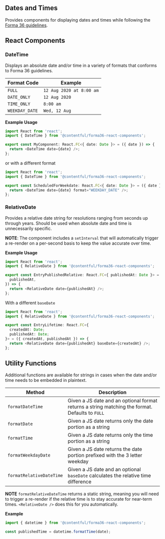 ## Dates and Times

Provides components for displaying dates and times while following the [Forma 36 guidelines](https://f36.contentful.com/guidelines/date-and-time/).

## React Components

### DateTime

Displays an absolute date and/or time in a variety of formats that conforms to Forma 36 guidelines.

| Format Code    | Example                  |
| -------------- | ------------------------ |
| `FULL`         | `12 Aug 2020 at 8:00 am` |
| `DATE_ONLY`    | `12 Aug 2020`            |
| `TIME_ONLY`    | `8:00 am`                |
| `WEEKDAY_DATE` | `Wed, 12 Aug`            |

**Example Usage**

```ts
import React from 'react';
import { DateTime } from '@contentful/forma36-react-components';

export const MyComponent: React.FC<{ date: Date }> = ({ date }) => {
  return <DateTime date={date} />;
};
```

or with a different format

```ts
import React from 'react';
import { DateTime } from '@contentful/forma36-react-components';

export const ScheduledForWeekdate: React.FC<{ date: Date }> = ({ date }) => {
  return <DateTime date={date} format="WEEKDAY_DATE" />;
};
```

### RelativeDate

Provides a relative date string for resolutions ranging from seconds up through years. Should be used when absolute date and time is unnecessarily specific.

**NOTE**: The component includes a `setInterval` that will automatically trigger a re-render on a per-second basis to keep the value accurate over time.

**Example Usage**

```ts
import React from 'react';
import { RelativeDate } from '@contentful/forma36-react-components';

export const EntryPublishedRelative: React.FC<{ publishedAt: Date }> = ({
  publishedAt,
}) => {
  return <RelativeDate date={publishedAt} />;
};
```

With a different `baseDate`

```ts
import React from 'react';
import { RelativeDate } from '@contentful/forma36-react-components';

export const EntryLifetime: React.FC<{
  createdAt: Date;
  publishedAt: Date;
}> = ({ createdAt, publishedAt }) => {
  return <RelativeDate date={publishedAt} baseDate={createdAt} />;
};
```

## Utility Functions

Additional functions are available for strings in cases when the date and/or time needs to be embedded in plaintext.

| Method                   | Description                                                                                     |
| ------------------------ | ----------------------------------------------------------------------------------------------- |
| `formatDateTime`         | Given a JS date and an optional format returns a string matching the format. Defaults to `FULL` |
| `formatDate`             | Given a JS date returns only the date portion as a string                                       |
| `formatTime`             | Given a JS date returns only the time portion as a string                                       |
| `formatWeekdayDate`      | Given a JS date returns the date portion prefixed with the 3 letter weekday                     |
| `formatRelativeDateTime` | Given a JS date and an optional `baseDate` calculates the relative time difference              |

**NOTE** `formatRelativeDateTime` returns a static string, meaning you will need to trigger a re-render if the relative time is to stay accurate for near-term times. `<RelativeDate />` does this for you automatically.

**Example**

```ts
import { datetime } from '@contentful/forma36-react-components';

const publishedTime = datetime.formatTime(date);
```
